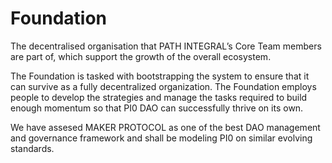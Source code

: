 # Foundation

The decentralised organisation that PATH INTEGRAL’s Core Team members are part of, which support the growth of the overall ecosystem.

The Foundation is tasked with bootstrapping the system to ensure that it can survive as a fully decentralized organization. The Foundation employs people to develop the strategies and manage the tasks required to build enough momentum so that PI0 DAO can successfully thrive on its own.

We have assesed MAKER PROTOCOL as one of the best DAO management and governance framework and shall be modeling PI0 on similar evolving standards.
